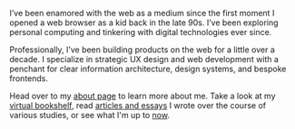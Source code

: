 I’ve been enamored with the web as a medium since the first moment I opened a web browser as a kid back in the late 90s. I’ve been exploring personal computing and tinkering with digital technologies ever since.

Professionally, I’ve been building products on the web for a little over a decade. I specialize in strategic UX design and web development with a penchant for clear information architecture, design systems, and bespoke frontends.

Head over to my [about page](/about) to learn more about me. Take a look at my [virtual bookshelf](/bookshelf), read [articles and essays](/articles) I wrote over the course of various studies, or see what I'm up to [now](/now).

